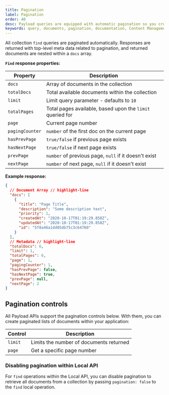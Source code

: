 ```yaml
---
title: Pagination
label: Pagination
order: 40
desc: Payload queries are equipped with automatic pagination so you create paginated lists of documents within your app.
keywords: query, documents, pagination, documentation, Content Management System, cms, headless, javascript, node, react, nextjs
---
```


All collection `find` queries are paginated automatically. Responses are returned with top-level meta data related to pagination, and returned documents are nested within a `docs` array.

**`Find` response properties:**

| Property        | Description                                               |
| --------------- | --------------------------------------------------------- |
| `docs`          | Array of documents in the collection                      |
| `totalDocs`     | Total available documents within the collection           |
| `limit`         | Limit query parameter - defaults to `10`                  |
| `totalPages`    | Total pages available, based upon the `limit` queried for |
| `page`          | Current page number                                       |
| `pagingCounter` | `number` of the first doc on the current page             |
| `hasPrevPage`   | `true/false` if previous page exists                      |
| `hasNextPage`   | `true/false` if next page exists                          |
| `prevPage`      | `number` of previous page, `null` if it doesn't exist     |
| `nextPage`      | `number` of next page, `null` if it doesn't exist         |

**Example response:**

```json
{
  // Document Array // highlight-line
  "docs": [
    {
      "title": "Page Title",
      "description": "Some description text",
      "priority": 1,
      "createdAt": "2020-10-17T01:19:29.858Z",
      "updatedAt": "2020-10-17T01:19:29.858Z",
      "id": "5f8a46a1dd05db75c3c64760"
    }
  ],
  // Metadata // highlight-line
  "totalDocs": 6,
  "limit": 1,
  "totalPages": 6,
  "page": 1,
  "pagingCounter": 1,
  "hasPrevPage": false,
  "hasNextPage": true,
  "prevPage": null,
  "nextPage": 2
}
```

## Pagination controls

All Payload APIs support the pagination controls below. With them, you can create paginated lists of documents within your application:

| Control | Description                             |
| ------- | --------------------------------------- |
| `limit` | Limits the number of documents returned |
| `page`  | Get a specific page number              |

### Disabling pagination within Local API

For `find` operations within the Local API, you can disable pagination to retrieve all documents from a collection by passing `pagination: false` to the `find` local operation.
